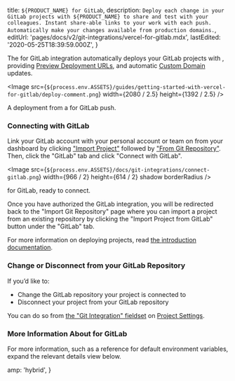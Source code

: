 
  title: `${PRODUCT_NAME} for GitLab`,
  description: `Deploy each change in your GitLab projects with ${PRODUCT_NAME} to share and test with your colleagues. Instant share-able links to your work with each push. Automatically make your changes available from production domains.`,
  editUrl: 'pages/docs/v2/git-integrations/vercel-for-gitlab.mdx',
  lastEdited: '2020-05-25T18:39:59.000Z',
}

The <ProductName /> for GitLab integration automatically deploys your GitLab projects with [<ProductName />](/), providing [Preview Deployment URLs](/docs/v2/platform/deployments#preview), and automatic [Custom Domain](/docs/v2/custom-domains) updates.

<Image
  src={`${process.env.ASSETS}/guides/getting-started-with-vercel-for-gitlab/deploy-comment.png`}
  width={2080 / 2.5}
  height={1392 / 2.5}
/>
<Caption style={{ marginTop: '-40px' }}>
  A deployment from a <ProductName /> for GitLab push.
</Caption>

### Connecting with GitLab

Link your GitLab account with your personal account or team on <ProductName /> from your dashboard by clicking ["Import Project"](/import) followed by ["From Git Repository"](/import/git). Then, click the "GitLab" tab and click "Connect with GitLab".

<Image
  src={`${process.env.ASSETS}/docs/git-integrations/connect-gitlab.png`}
  width={966 / 2}
  height={614 / 2}
  shadow
  borderRadius
/>
<Caption>
  <ProductName /> for GitLab, ready to connect.
</Caption>

Once you have authorized the GitLab integration, you will be redirected back to the "Import Git Repository" page where you can import a project from an existing repository by clicking the "Import Project from GitLab" button under the "GitLab" tab.

For more information on deploying projects, read [the <ProductName /> introduction documentation](/docs).

### Change or Disconnect from your GitLab Repository

If you’d like to:

- Change the GitLab repository your project is connected to
- Disconnect your project from your GitLab repository

You can do so from [the "Git Integration" fieldset](/docs/v2/platform/projects#git-integration) on [Project Settings](/docs/v2/platform/projects#project-settings).

### More Information About <NameWrapper name={PRODUCT_NAME} /> for GitLab

For more information, such as a reference for default environment variables, expand the relevant details view below.

<CollapseGroup>
  <Collapse title="Default Behaviour">
    <GitLabDefaultBehaviour />
  </Collapse>

<Collapse title="System Environment Variables">
  <GitLabEnvironmentVariables />
</Collapse>

<Collapse title="Disconnect from GitLab" id="disconnect-from-gitlab">
  <GitLabDisconnecting />
</Collapse>

<Collapse title="Sign up with another GitLab account" id="signup-with-another-gitlab-account">
    <GitLabSignup />
  </Collapse>
</CollapseGroup>


  amp: 'hybrid',
}
